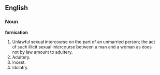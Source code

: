 ==English==

===Noun===

'''fornication'''

#Unlawful sexual intercourse on the part of an unmarried person; the act of such illicit sexual intercourse between a man and a woman as does not by law amount to adultery.
#Adultery.
#Incest.
#Idolatry.